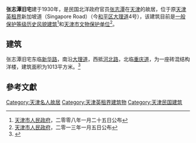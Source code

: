 {{文物保护单位
| 级别 = 省级
| 省区市 = 天津市
| 名称 = 张志潭旧居
| 图片 = [[File:张志潭旧宅.jpg|200px]] |
| 编号 = 4-77
| 分类 = 近现代重要史迹及代表性建筑
| 时代 = 中华民国
| 所在 = [[天津市|天津市]][[和平区_(天津市)|和平区]]
| 登录 = 2013年1月5日
}}
'''张志潭旧宅'''建于1930年，是民国北洋政府官员[[张志潭|张志潭]]在[[天津|天津]]的故居，位于原[[天津英租界|天津英租界]]新加坡道（Singapore Road）（今[[和平区_(天津市)|和平区]][[大理道|大理道]]4号），该建筑目前是[[天津历史风貌建筑|一般保护等级历史风貌建筑]]<ref>[[天津市人民政府|天津市人民政府]]，二零零八年一月二十五日公布</ref>和[[天津市文物保护单位|天津市文物保护单位]]<ref>[[天津市人民政府|天津市人民政府]]，二零一三年一月五日公布</ref>。

== 建筑 ==
{{天津历史风貌建筑 |
省区市 = 天津市 |
名称 = 张志潭旧宅 |
图片 = [[File:张志潭旧宅铭牌.jpg|200px]] |
编号 = 0130364 |
等级 = 一般保护 |
时代 = 1930年|
所在 = [[天津市|天津市]][[和平区_(天津市)|和平区]] |
公布 = 2008年1月25日 |
}}

张志潭旧宅东临[[新华路_(天津)|新华路]]，南沿[[大理道|大理道]]，西抵[[河北路_(天津)|河北路]]，北临[[重庆道|重庆道]]，为一座砖混结构洋楼，建筑面积为1013平方米。<ref>{{Cite web |url=http://www.tjtv.com.cn/system/2007/06/20/001727492.shtml |title=张志潭旧居 |access-date=2011-09-20 |archive-date=2014-08-10 |archive-url=https://web.archive.org/web/20140810003610/http://www.tjtv.com.cn/system/2007/06/20/001727492.shtml |dead-url=no }}</ref>
　　
== 參考文獻 ==
<div class="references-small">
<references />
</div>

{{天津市名人故居}}
{{天津市文物保护单位}}
[[Category:天津名人故居|Category:天津名人故居]]
[[Category:天津英租界建筑物|Category:天津英租界建筑物]]
[[Category:天津民国建筑|Category:天津民国建筑]]